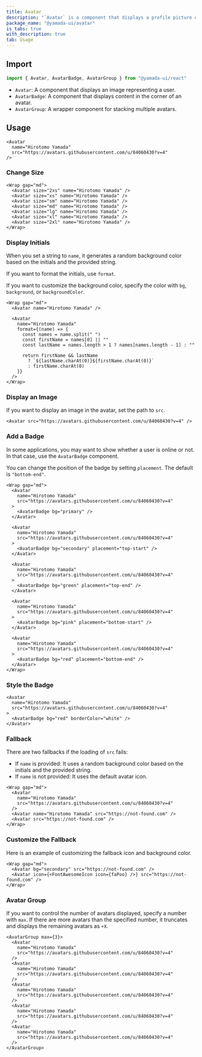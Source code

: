 ```yaml
---
title: Avatar
description: "`Avatar` is a component that displays a profile picture or an icon with initials representing a user."
package_name: "@yamada-ui/avatar"
is_tabs: true
with_description: true
tab: Usage
---
```


## Import

```ts
import { Avatar, AvatarBadge, AvatarGroup } from "@yamada-ui/react"
```

- `Avatar`: A component that displays an image representing a user.
- `AvatarBadge`: A component that displays content in the corner of an avatar.
- `AvatarGroup`: A wrapper component for stacking multiple avatars.

## Usage

```tsx
<Avatar
  name="Hirotomo Yamada"
  src="https://avatars.githubusercontent.com/u/84060430?v=4"
/>
```

### Change Size

```tsx
<Wrap gap="md">
  <Avatar size="2xs" name="Hirotomo Yamada" />
  <Avatar size="xs" name="Hirotomo Yamada" />
  <Avatar size="sm" name="Hirotomo Yamada" />
  <Avatar size="md" name="Hirotomo Yamada" />
  <Avatar size="lg" name="Hirotomo Yamada" />
  <Avatar size="xl" name="Hirotomo Yamada" />
  <Avatar size="2xl" name="Hirotomo Yamada" />
</Wrap>
```

### Display Initials

When you set a string to `name`, it generates a random background color based on the initials and the provided string.

If you want to format the initials, use `format`.

If you want to customize the background color, specify the color with `bg`, `background`, or `backgroundColor`.

```tsx
<Wrap gap="md">
  <Avatar name="Hirotomo Yamada" />

  <Avatar
    name="Hirotomo Yamada"
    format={(name) => {
      const names = name.split(" ")
      const firstName = names[0] || ""
      const lastName = names.length > 1 ? names[names.length - 1] : ""

      return firstName && lastName
        ? `${lastName.charAt(0)}${firstName.charAt(0)}`
        : firstName.charAt(0)
    }}
  />
</Wrap>
```

### Display an Image

If you want to display an image in the avatar, set the path to `src`.

```tsx
<Avatar src="https://avatars.githubusercontent.com/u/84060430?v=4" />
```

### Add a Badge

In some applications, you may want to show whether a user is online or not. In that case, use the `AvatarBadge` component.

You can change the position of the badge by setting `placement`. The default is `"bottom-end"`.

```tsx
<Wrap gap="md">
  <Avatar
    name="Hirotomo Yamada"
    src="https://avatars.githubusercontent.com/u/84060430?v=4"
  >
    <AvatarBadge bg="primary" />
  </Avatar>

  <Avatar
    name="Hirotomo Yamada"
    src="https://avatars.githubusercontent.com/u/84060430?v=4"
  >
    <AvatarBadge bg="secondary" placement="top-start" />
  </Avatar>

  <Avatar
    name="Hirotomo Yamada"
    src="https://avatars.githubusercontent.com/u/84060430?v=4"
  >
    <AvatarBadge bg="green" placement="top-end" />
  </Avatar>

  <Avatar
    name="Hirotomo Yamada"
    src="https://avatars.githubusercontent.com/u/84060430?v=4"
  >
    <AvatarBadge bg="pink" placement="bottom-start" />
  </Avatar>

  <Avatar
    name="Hirotomo Yamada"
    src="https://avatars.githubusercontent.com/u/84060430?v=4"
  >
    <AvatarBadge bg="red" placement="bottom-end" />
  </Avatar>
</Wrap>
```

### Style the Badge

```tsx
<Avatar
  name="Hirotomo Yamada"
  src="https://avatars.githubusercontent.com/u/84060430?v=4"
>
  <AvatarBadge bg="red" borderColor="white" />
</Avatar>
```

### Fallback

There are two fallbacks if the loading of `src` fails:

- If `name` is provided: It uses a random background color based on the initials and the provided string.
- If `name` is not provided: It uses the default avatar icon.

```tsx
<Wrap gap="md">
  <Avatar
    name="Hirotomo Yamada"
    src="https://avatars.githubusercontent.com/u/84060430?v=4"
  />
  <Avatar name="Hirotomo Yamada" src="https://not-found.com" />
  <Avatar src="https://not-found.com" />
</Wrap>
```

### Customize the Fallback

Here is an example of customizing the fallback icon and background color.

```tsx
<Wrap gap="md">
  <Avatar bg="secondary" src="https://not-found.com" />
  <Avatar icon={<FontAwesomeIcon icon={faPoo} />} src="https://not-found.com" />
</Wrap>
```

### Avatar Group

If you want to control the number of avatars displayed, specify a number with `max`. If there are more avatars than the specified number, it truncates and displays the remaining avatars as `+X`.

```tsx
<AvatarGroup max={3}>
  <Avatar
    name="Hirotomo Yamada"
    src="https://avatars.githubusercontent.com/u/84060430?v=4"
  />
  <Avatar
    name="Hirotomo Yamada"
    src="https://avatars.githubusercontent.com/u/84060430?v=4"
  />
  <Avatar
    name="Hirotomo Yamada"
    src="https://avatars.githubusercontent.com/u/84060430?v=4"
  />
  <Avatar
    name="Hirotomo Yamada"
    src="https://avatars.githubusercontent.com/u/84060430?v=4"
  />
  <Avatar
    name="Hirotomo Yamada"
    src="https://avatars.githubusercontent.com/u/84060430?v=4"
  />
</AvatarGroup>
```
